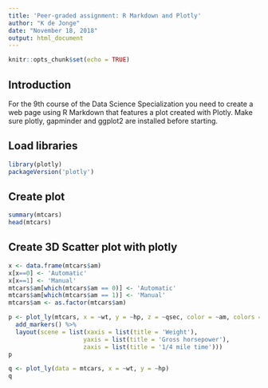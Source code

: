---
title: 'Peer-graded assignment: R Markdown and Plotly'
author: "K de Jonge"
date: "November 18, 2018"
output: html_document
---

```{r setup, include=FALSE}
knitr::opts_chunk$set(echo = TRUE)
```

## Introduction

For the 9th course of the Data Science Specialization you need to create a  web page using R Markdown that features a plot created with Plotly. Make sure plotly, gapminder and ggplot2 are installed before starting.

## Load libraries
```{r libaries}
library(plotly)
packageVersion('plotly')
```

## Create plot
```{r data}
summary(mtcars)
head(mtcars)

```

## Create 3D Scatter plot with plotly
```{r plot}
x <- data.frame(mtcars$am)
x[x==0] <- 'Automatic'
x[x==1] <- 'Manual'
mtcars$am[which(mtcars$am == 0)] <- 'Automatic'
mtcars$am[which(mtcars$am == 1)] <- 'Manual'
mtcars$am <- as.factor(mtcars$am)

p <- plot_ly(mtcars, x = ~wt, y = ~hp, z = ~qsec, color = ~am, colors = c('#BF382A', '#0C4B8E')) %>%
  add_markers() %>%
  layout(scene = list(xaxis = list(title = 'Weight'),
                     yaxis = list(title = 'Gross horsepower'),
                     zaxis = list(title = '1/4 mile time')))
p

q <- plot_ly(data = mtcars, x = ~wt, y = ~hp)
q 

```







